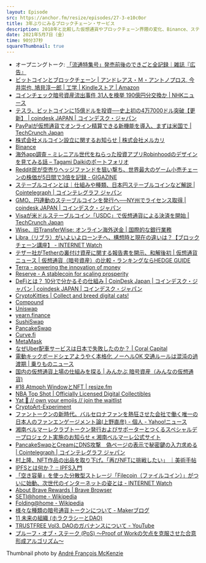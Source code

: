 ```yaml
---
layout: Episode
src: https://anchor.fm/resize/episodes/27-3-e10c0or
title: 3年ぶりにみるブロックチェーン・サービス
description: 2018年と比較した仮想通貨やブロックチェーン界隈の変化、Binance、ステーブルコイン、DeFi・NFT・Web3.0のサービス事例、DAO (自律分散型組織) などについて話しました。
date: 2021年5月7日（金）
time: 90分37秒
squareThumbnail: true
---
```


- オープニングトーク: [「流通特集号」発売前後のできごと全記録｜雑誌『広告』](https://note.kohkoku.jp/n/naed3958256a5)
- [ビットコインとブロックチェーン | アンドレアス・Ｍ・アントノプロス, 今井崇也, 鳩貝淳一郎 | 工学 | Kindleストア | Amazon](https://www.amazon.co.jp/dp/B072JJL66R/)
- [コインチェック暗号資産流出事件 31人を検挙 190億円分交換か | NHKニュース](https://www3.nhk.or.jp/news/html/20210122/k10012827331000.html)
- [テスラ、ビットコインに15億ドルを投資──史上初の4万7000ドル突破【更新】 | coindesk JAPAN | コインデスク・ジャパン](https://www.coindeskjapan.com/98814/)
- [PayPalが仮想通貨でオンライン精算できる新機能を導入、まずは米国で | TechCrunch Japan](https://jp.techcrunch.com/2021/03/31/2021-03-30-paypals-new-feature-allows-u-s-consumers-to-check-out-using-cryptocurrency/)
- [株式会社メルコイン設立に関するお知らせ | 株式会社メルカリ](https://about.mercari.com/press/news/articles/20210402_mercoin/)
- [Binance](https://www.binance.com/ja)
- [海外app調査 – ミレニアル世代をねらった投資アプリRobinhoodのデザインを見てみる話 – Tagami Daikiのポートフォリオ](https://deeee.co/article/%E6%B5%B7%E5%A4%96app%E8%AA%BF%E6%9F%BB-%E3%83%9F%E3%83%AC%E3%83%8B%E3%82%A2%E3%83%AB%E4%B8%96%E4%BB%A3%E3%82%92%E3%81%AD%E3%82%89%E3%81%A3%E3%81%9F%E6%8A%95%E8%B3%87%E3%82%A2%E3%83%95%E3%82%9A/)
- [Reddit民が空売りヘッジファンドを狙い撃ち、世界最大のゲーム小売チェーンの株価が5日間で3倍を記録 - GIGAZINE](https://gigazine.net/news/20210126-reddit-army-win-gamestop-citron-clash/)
- [ステーブルコインとは｜仕組みや種類、日本円ステーブルコインなど解説 | Cointelegraph | コインテレグラフ ジャパン](https://jp.cointelegraph.com/news/what-is-stablecoin-explanation-of-the-mechanism-types-japanese-yen-stablecoins)
- [GMO、円連動のステーブルコインを発行へ──NY州でライセンス取得 | coindesk JAPAN | コインデスク・ジャパン](https://www.coindeskjapan.com/93876/)
- [Visaが米ドルステーブルコイン「USDC」で仮想通貨による決済を開始 | TechCrunch Japan](https://jp.techcrunch.com/2021/03/30/2021-03-29-visa-supports-transaction-settlement-with-usdc-stablecoin/)
- [Wise、旧TransferWise: オンライン海外送金 | 国際的な銀行業務](https://wise.com/jp)
- [Libra（リブラ）がいよいよローンチへ、構想時と現在の違いは？【ブロックチェーン講座】 - INTERNET Watch](https://internet.watch.impress.co.jp/docs/column/blockchaincourse/1292313.html)
- [テザー社がTetherの裏付け資産に関する報告書を開示、和解後初 | 仮想通貨ニュース | 仮想通貨（暗号資産）の比較・ランキングならHEDGE GUIDE](https://hedge.guide/news/tether-discloses-report-bc202104.html)
- [Terra - powering the innovation of money](https://www.terra.money/)
- [Reserve - A stablecoin for scaling prosperity](https://reserve.org/)
- [DeFiとは？ 10分で分かるその仕組み | CoinDesk Japan | コインデスク・ジャパン | coindesk JAPAN | コインデスク・ジャパン](https://www.coindeskjapan.com/81069/)
- [CryptoKitties | Collect and breed digital cats!](https://www.cryptokitties.co/)
- [Compound](https://compound.finance/)
- [Uniswap](https://app.uniswap.org/#/swap)
- [yearn.finance](https://yearn.finance/)
- [SushiSwap](https://sushi.com/)
- [PancakeSwap](https://pancakeswap.finance/)
- [Curve.fi](https://curve.fi/)
- [MetaMask](https://metamask.io/)
- [なぜUber配車サービスは日本で失敗したのか？ | Coral Capital](https://coralcap.co/2021/04/why-uber-ride-failed-in-japan/)
- [電動キックボードシェアようやく本格化 ノーヘルOK 交通ルールは混沌の過渡期 | 乗りものニュース](https://trafficnews.jp/post/106671)
- [国内の仮想通貨上場の仕組みを探る | みんかぶ 暗号資産（みんなの仮想通貨)](https://cc.minkabu.jp/column/2402)
- [#18 Atmoph WindowとNFT | resize.fm](https://resize.fm/ep/18-atmoph-window-and-nft)
- [NBA Top Shot | Officially Licensed Digital Collectibles](https://nbatopshot.com/)
- [Yat 🖖 // own your emojis // join the waitlist](https://waitlist.y.at/)
- [CryptoArt-Experiment](https://nft.rhizomatiks.com/)
- [ファントークンの新時代。バルセロナファンを熱狂させた会社で働く唯一の日本人のファンエンゲージメント論(上野直彦) - 個人 - Yahoo!ニュース](https://news.yahoo.co.jp/byline/naohikoueno/20210414-00232134/)
- [湘南ベルマーレクラブトークン発行およびサポーターとつくるスペシャルデープロジェクト実施のお知らせ « 湘南ベルマーレ公式サイト](https://www.bellmare.co.jp/252058)
- [PancakeSwapとCreamにDNS攻撃　偽ページの表示で秘密鍵の入力求める | Cointelegraph | コインテレグラフ ジャパン](https://jp.cointelegraph.com/news/phishing-attack-uses-pancakeswap-and-cream-domains-to-steal-money)
- [村上隆、NFT作品の出品を取り下げ。「再びNFTに挑戦したい」 ｜美術手帖](https://bijutsutecho.com/magazine/news/market/23880)
- [IPFSとは何か？ :: IPFS入門](https://ipfs-book.decentralized-web.jp/what_is_ipfs/)
- [「空き容量」を使った分散型ストレージ「Filecoin（ファイルコイン）」がついに始動、次世代のインターネットの姿とは - INTERNET Watch](https://internet.watch.impress.co.jp/docs/review/1285154.html)
- [About Brave Rewards | Brave Browser](https://brave.com/ja/brave-rewards/)
- [SETI@home - Wikipedia](https://ja.m.wikipedia.org/wiki/SETI@home)
- [Folding@home - Wikipedia](https://ja.wikipedia.org/wiki/Folding@home)
- [様々な種類の暗号通貨トークンについて - Makerブログ](https://blog.makerdao.com/ja/%E6%A7%98%E3%80%85%E3%81%AA%E7%A8%AE%E9%A1%9E%E3%81%AE%E6%9A%97%E5%8F%B7%E9%80%9A%E8%B2%A8%E3%83%88%E3%83%BC%E3%82%AF%E3%83%B3%E3%81%AB%E3%81%A4%E3%81%84%E3%81%A6/)
- [11 未来の組織 (ホラクラシーとDAO)](https://www.join-the-dots.net/uploads/1/1/7/2/117233830/11_%E6%9C%AA%E6%9D%A5%E3%81%AE%E7%B5%84%E7%B9%94__%E3%83%9B%E3%83%A9%E3%82%AF%E3%83%A9%E3%82%B7%E3%83%BC%E3%81%A8dao__1.pdf)
- [TRUSTFREE Vol3. DAOのガバナンスについて - YouTube](https://www.youtube.com/watch?v=0JDfr9eZ1Ws)
- [プルーフ・オブ・ステーク (PoS) 〜Proof of Workの欠点を克服させた合意形成アルゴリズム〜](https://gaiax-blockchain.com/pos)

Thumbnail photo by [André François McKenzie](https://unsplash.com/photos/uw3VwkDHiMI)
